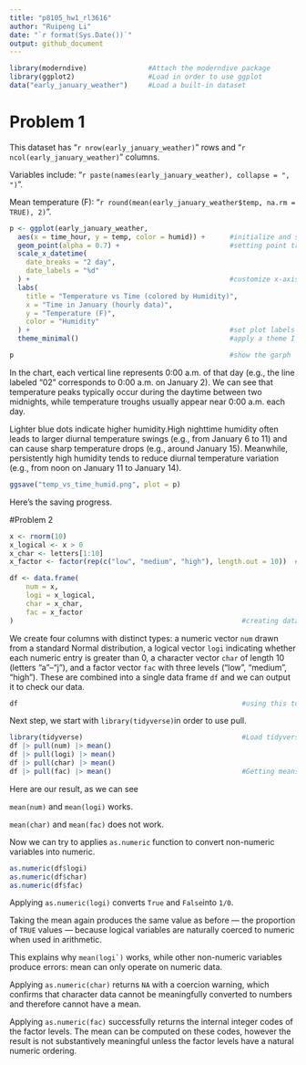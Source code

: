 ```yaml
---
title: "p8105_hw1_rl3616"
author: "Ruipeng Li"
date: "`r format(Sys.Date())`"
output: github_document
---
```

```r
library(moderndive)               #Attach the moderndive package
library(ggplot2)                  #Load in order to use ggplot
data("early_january_weather")     #Load a built-in dataset
```

# Problem 1
This dataset has "`r nrow(early_january_weather)`" rows and "`r ncol(early_january_weather)`" columns.

Variables include: "`r paste(names(early_january_weather), collapse = ", ")`".

Mean temperature (F): "`r round(mean(early_january_weather$temp, na.rm = TRUE), 2)`".

```r
p <- ggplot(early_january_weather, 
  aes(x = time_hour, y = temp, color = humid)) +      #initialize and setting up a ggplot object
  geom_point(alpha = 0.7) +                           #setting point transparency
  scale_x_datetime(
    date_breaks = "2 day",
    date_labels = "%d"
  ) +                                                 #customize x-axis scale for datetime data
  labs(
    title = "Temperature vs Time (colored by Humidity)",
    x = "Time in January (hourly data)",
    y = "Temperature (F)",
    color = "Humidity"
  ) +                                                 #set plot labels
  theme_minimal()                                     #apply a theme I love♡

p                                                     #show the garph

```

In the chart, each vertical line represents 0:00 a.m. of that day (e.g., the line labeled "02" corresponds to 0:00 a.m. on January 2). We can see that temperature peaks typically occur during the daytime between two midnights, while temperature troughs usually appear near 0:00 a.m. each day. 

Lighter blue dots indicate higher humidity.High nighttime humidity often leads to larger diurnal temperature swings (e.g., from January 6 to 11) and can cause sharp temperature drops (e.g., around January 15). Meanwhile, persistently high humidity tends to reduce diurnal temperature variation (e.g., from noon on January 11 to January 14).

```r
ggsave("temp_vs_time_humid.png", plot = p)
```
Here's the saving progress.

#Problem 2
```r
x <- rnorm(10)
x_logical <- x > 0
x_char <- letters[1:10]
x_factor <- factor(rep(c("low", "medium", "high"), length.out = 10))  #creating values

df <- data.frame(
    num = x,
    logi = x_logical,
    char = x_char,
    fac = x_factor
)                                                        #creating data frame containing my value
```
We create four columns with distinct types: a numeric vector ```num``` drawn from a standard Normal distribution, a logical vector ```logi``` indicating whether each numeric entry is greater than 0, a character vector ```char``` of length 10 (letters “a”–“j”), and a factor vector ```fac``` with three levels (“low”, “medium”, “high”). These are combined into a single data frame ```df``` and we can output it to check our data.
```r
df                                                       #using this to output all our data
```
Next step, we start with ```library(tidyverse)```in order to use pull.
```r
library(tidyverse)                                       #Load tidyverse
df |> pull(num) |> mean()                            
df |> pull(logi) |> mean()
df |> pull(char) |> mean()
df |> pull(fac) |> mean()                                #Getting means
```

Here are our result, as we can see

```mean(num)``` and ```mean(logi)``` works.

```mean(char)``` and ```mean(fac)``` does not work.

Now we can try to applies ```as.numeric``` function to convert non-numeric variables into numeric.
```r
as.numeric(df$logi)
as.numeric(df$char)
as.numeric(df$fac)
```

Applying ```as.numeric(logi)``` converts ```True``` and ```False```into ```1/0```. 

Taking the mean again produces the same value as before — the proportion of ```TRUE``` values —
because logical variables are naturally coerced to numeric when used in arithmetic.

This explains why ```mean(logi`)``` works, while other non-numeric variables produce errors:
mean can only operate on numeric data.

Applying ```as.numeric(char)``` returns ```NA``` with a coercion warning,
which confirms that character data cannot be meaningfully converted to numbers
and therefore cannot have a mean.

Applying ```as.numeric(fac)``` successfully returns the internal integer codes of the factor levels. The mean can be computed on these codes, however the result is not substantively meaningful
unless the factor levels have a natural numeric ordering.
